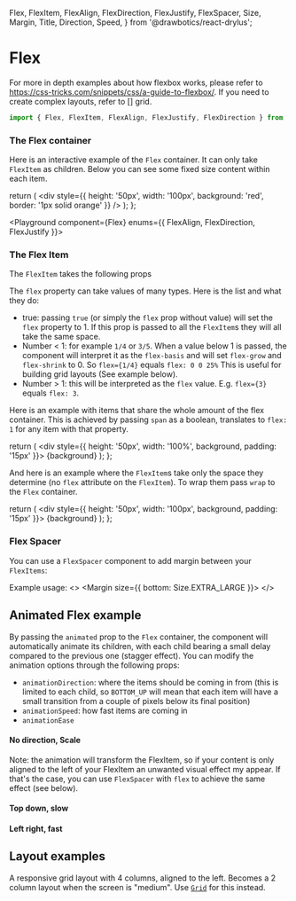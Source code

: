   Flex,
  FlexItem,
  FlexAlign,
  FlexDirection,
  FlexJustify,
  FlexSpacer,
  Size,
  Margin,
  Title,
  Direction,
  Speed,
} from '@drawbotics/react-drylus';


# Flex
For more in depth examples about how flexbox works, please refer to https://css-tricks.com/snippets/css/a-guide-to-flexbox/. If you need to create complex layouts, refer to [] grid.
```jsx
import { Flex, FlexItem, FlexAlign, FlexJustify, FlexDirection } from '@drawbotics/react-drylus';
```

### The Flex container
Here is an interactive example of the `Flex` container. It can only take `FlexItem` as children. Below you can see some fixed size content within each item.

  return (
    <div style={{ height: '50px', width: '100px', background: 'red', border: '1px solid orange' }} />
  );
};


<Playground component={Flex} enums={{ FlexAlign, FlexDirection, FlexJustify }}>
  <div style={{ border: '2px solid black' }}>
    <Flex>
      <FlexItem>
        <Component />
      </FlexItem>
      <FlexItem>
        <Component />
      </FlexItem>
      <FlexItem>
        <Component />
      </FlexItem>
      <FlexItem>
        <Component />
      </FlexItem>
      <FlexItem>
        <Component />
      </FlexItem>
      <FlexItem>
        <Component />
      </FlexItem>
    </Flex>
  </div>
</Playground>

### The Flex Item

The `FlexItem` takes the following props
<PropsTable component={FlexItem} />

The `flex` property can take values of many types. Here is the list and what they do:
- true: passing `true` (or simply the `flex` prop without value) will set the `flex` property to 1. If this prop is passed to all the `FlexItem`s they will all take the same space.
- Number < 1: for example `1/4` or `3/5`. When a value below 1 is passed, the component will interpret it as the `flex-basis` and will set `flex-grow` and `flex-shrink` to 0. So `flex={1/4}` equals `flex: 0 0 25%` This is useful for building grid layouts (See example below).
- Number > 1: this will be interpreted as the `flex` value. E.g. `flex={3}` equals `flex: 3`.

Here is an example with items that share the whole amount of the flex container. This is achieved by passing `span` as a boolean, translates to `flex: 1` for any item with that property.

  return (
    <div style={{ height: '50px', width: '100%', background, padding: '15px' }}>
      {background}
    </div>
  );
};

<Playground>
  <Flex>
    <FlexItem flex>
      <FullWidthItem background="red" />
    </FlexItem>
    <FlexItem flex>
      <FullWidthItem background="green" />
    </FlexItem>
    <FlexItem flex>
      <FullWidthItem background="yellow" />
    </FlexItem>
  </Flex>
</Playground>


And here is an example where the `FlexItem`s take only the space they determine (no `flex` attribute on the `FlexItem`). To wrap them pass `wrap` to the `Flex` container.

  return (
    <div style={{ height: '50px', width: '100px', background, padding: '15px' }}>
      {background}
    </div>
  );
};

<Playground>
  <div style={{ border: '2px solid black' }}>
    <Flex justify={FlexJustify.START} wrap>
      <FlexItem>
        <Item background="red" />
      </FlexItem>
      <FlexItem>
        <Item background="green" />
      </FlexItem>
      <FlexItem>
        <Item background="yellow" />
      </FlexItem>
      <FlexItem>
        <Item background="pink" />
      </FlexItem>
      <FlexItem>
        <Item background="blue" />
      </FlexItem>
    </Flex>
  </div>
  <div style={{ border: '2px solid black', marginTop: '20px', width: '240px' }}>
    <Flex justify={FlexJustify.START} wrap>
      <FlexItem>
        <Item background="red" />
      </FlexItem>
      <FlexItem>
        <Item background="green" />
      </FlexItem>
      <FlexItem>
        <Item background="yellow" />
      </FlexItem>
      <FlexItem>
        <Item background="pink" />
      </FlexItem>
      <FlexItem>
        <Item background="blue" />
      </FlexItem>
    </Flex>
  </div>
</Playground>


### Flex Spacer
You can use a `FlexSpacer` component to add margin between your `FlexItems`:
<PropsTable component={FlexSpacer} />

Example usage:
<Playground>
  <>
    <Margin size={{ bottom: Size.EXTRA_LARGE }}>
      <Flex>
        <FlexItem>
          <Item background="red" />
        </FlexItem>
        <FlexSpacer size={Size.LARGE} />
        <FlexItem>
          <Item background="red" />
        </FlexItem>
      </Flex>
    </Margin>
    <Flex direction={FlexDirection.VERTICAL}>
      <FlexItem>
        <Item background="red" />
      </FlexItem>
      <FlexSpacer size={Size.SMALL} />
      <FlexItem>
        <Item background="red" />
      </FlexItem>
    </Flex>
  </>
</Playground>

## Animated Flex example
By passing the `animated` prop to the `Flex` container, the component will automatically animate its children, with each child bearing a small delay compared to the previous one (stagger effect). You can modify the animation options through the following props:
- `animationDirection`: where the items should be coming in from (this is limited to each child, so `BOTTOM_UP` will mean that each item will have a small transition from a couple of pixels below its final position)
- `animationSpeed`: how fast items are coming in
- `animationEase`

#### No direction, Scale
Note: the animation will transform the FlexItem, so if your content is only aligned to the left of your FlexItem an unwanted visual effect my appear. If that's the case, you can use `FlexSpacer` with `flex` to achieve the same effect (see below).
<Playground mode="jsx">
  <Flex animated>
    <FlexItem>
      <Item background="red" />
    </FlexItem>
    <FlexSpacer size={Size.SMALL} flex />
    <FlexItem>
      <Item background="blue" />
    </FlexItem>
    <FlexSpacer size={Size.SMALL} />
    <FlexItem>
      <Item background="blue" />
    </FlexItem>
    <FlexSpacer size={Size.SMALL} />
    <FlexItem>
      <Item background="blue" />
    </FlexItem>
  </Flex>
</Playground>

#### Top down, slow
<Playground mode="jsx">
  <Flex animated animationDirection={Direction.TOP_DOWN} animationSpeed={Speed.SLOW}>
    <FlexItem flex>
      <Item background="red" />
    </FlexItem>
    <FlexItem>
      <Item background="blue" />
    </FlexItem>
    <FlexSpacer size={Size.SMALL} />
    <FlexItem>
      <Item background="blue" />
    </FlexItem>
    <FlexSpacer size={Size.SMALL} />
    <FlexItem>
      <Item background="blue" />
    </FlexItem>
  </Flex>
</Playground>

#### Left right, fast
<Playground mode="jsx">
  <Flex direction={FlexDirection.VERTICAL} animated animationDirection={Direction.LEFT_RIGHT} animationSpeed={Speed.FAST}>
    <FlexItem>
      <Item background="red" />
    </FlexItem>
    <FlexSpacer size={Size.SMALL} />
    <FlexItem>
      <Item background="blue" />
    </FlexItem>
    <FlexSpacer size={Size.SMALL} />
    <FlexItem>
      <Item background="blue" />
    </FlexItem>
    <FlexSpacer size={Size.SMALL} />
    <FlexItem>
      <Item background="blue" />
    </FlexItem>
  </Flex>
</Playground>

## Layout examples
A responsive grid layout with 4 columns, aligned to the left. Becomes a 2 column layout when the screen is "medium". Use [`Grid`](/component-kit/components/grid) for this instead.

<Playground>
  <div style={{ border: '2px solid black' }}>
    <Flex justify={FlexJustify.START} wrap>
      <FlexItem flex={1/4}>
        <FullWidthItem background="red" />
      </FlexItem>
      <FlexItem flex={1/4}>
        <FullWidthItem background="green" />
      </FlexItem>
      <FlexItem flex={1/4}>
        <FullWidthItem background="yellow" />
      </FlexItem>
      <FlexItem flex={1/4}>
        <FullWidthItem background="pink" />
      </FlexItem>
      <FlexItem flex={1/4}>
        <FullWidthItem background="blue" />
      </FlexItem>
    </Flex>
  </div>
</Playground>